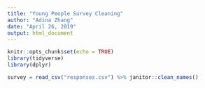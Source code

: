 ```yaml
---
title: "Young People Survey Cleaning"
author: "Adina Zhang"
date: "April 26, 2019"
output: html_document
---
```


```r
knitr::opts_chunk$set(echo = TRUE)
library(tidyverse)
library(dplyr)
```

```r
survey = read_csv("responses.csv") %>% janitor::clean_names()
```

